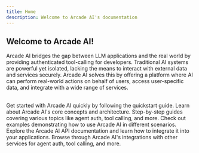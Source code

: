 ```yaml
---
title: Home
description: Welcome to Arcade AI's documentation
---
```


<Hero />

## Welcome to Arcade AI!

Arcade AI bridges the gap between LLM applications and the real world by providing authenticated tool-calling for developers. Traditional AI systems are powerful yet isolated, lacking the means to interact with external data and services securely. Arcade AI solves this by offering a platform where AI can perform real-world actions on behalf of users, access user-specific data, and integrate with a wide range of services.

<br />

<Cards columns={2}>
  <Card icon="rocket" title="Quickstart" href="/home/quickstart">
    Get started with Arcade AI quickly by following the quickstart guide.
  </Card>
  <Card icon="cloud" title="Concepts" href="/home/purpose">
    Learn about Arcade AI's core concepts and architecture.
  </Card>
  <Card icon="list" title="Guides" href="/guides">
    Step-by-step guides covering various topics like agent auth, tool calling,
    and more.
  </Card>
  <Card
    icon="git"
    title="Examples"
    href="https://github.com/ArcadeAI/arcade-ai/tree/main/examples"
  >
    Check out examples demonstrating how to use Arcade AI in different
    scenarios.
  </Card>
  <Card
    icon="code"
    title="API Documentation"
    href="https://reference.arcade-ai.com"
  >
    Explore the Arcade AI API documentation and learn how to integrate it into
    your applications.
  </Card>
  <Card icon="tool" title="Integrations" href="/integrations">
    Browse through Arcade AI's integrations with other services for agent auth,
    tool calling, and more.
  </Card>
</Cards>
